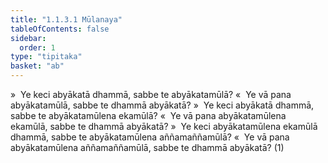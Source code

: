 ```yaml
---
title: "1.1.3.1 Mūlanaya"
tableOfContents: false
sidebar:
  order: 1
type: "tipitaka"
basket: "ab"
---
```



<DynamicBreadcrumb />

<Division number="25">

<Paragraph number="50">
»  Ye keci abyākatā dhammā, sabbe te abyākatamūlā?
</Paragraph>

<Paragraph number="51">
«  Ye vā pana abyākatamūlā, sabbe te dhammā abyākatā?
</Paragraph>

</Division>
<Division number="26">

<Paragraph number="52">
»  Ye keci abyākatā dhammā, sabbe te abyākatamūlena ekamūlā?
</Paragraph>

<Paragraph number="53">
«  Ye vā pana abyākatamūlena ekamūlā, sabbe te dhammā abyākatā?
</Paragraph>

</Division>
<Division number="27">

<Paragraph number="54">
»  Ye keci abyākatamūlena ekamūlā dhammā, sabbe te abyākatamūlena aññamaññamūlā?
</Paragraph>

<Paragraph number="55">
«  Ye vā pana abyākatamūlena aññamaññamūlā, sabbe te dhammā abyākatā? (1)
</Paragraph>
</Division>